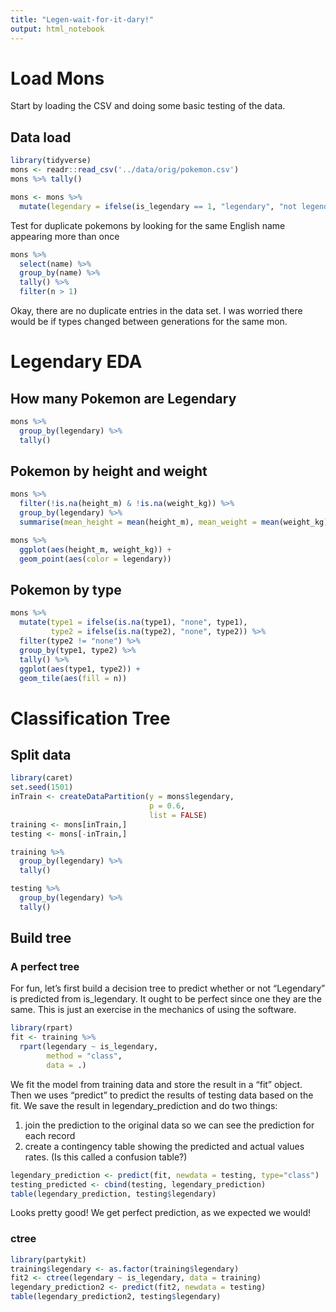 ```yaml
---
title: "Legen-wait-for-it-dary!"
output: html_notebook
---
```


# Load Mons

Start by loading the CSV and doing some basic testing of the data.

## Data load
```r
library(tidyverse)
mons <- readr::read_csv('../data/orig/pokemon.csv')
mons %>% tally()
```

```r
mons <- mons %>%
  mutate(legendary = ifelse(is_legendary == 1, "legendary", "not legendary"))
```

Test for duplicate pokemons by looking for the same English name appearing more than once
```r
mons %>%
  select(name) %>%
  group_by(name) %>%
  tally() %>%
  filter(n > 1)
```
Okay, there are no duplicate entries in the data set.  I was worried there would be if types changed between generations for the same mon.

# Legendary EDA

## How many Pokemon are Legendary

```r
mons %>%
  group_by(legendary) %>%
  tally()
```

## Pokemon by height and weight

```r

mons %>%
  filter(!is.na(height_m) & !is.na(weight_kg)) %>%
  group_by(legendary) %>%
  summarise(mean_height = mean(height_m), mean_weight = mean(weight_kg))

mons %>%
  ggplot(aes(height_m, weight_kg)) +
  geom_point(aes(color = legendary))
```

## Pokemon by type
```r
mons %>%
  mutate(type1 = ifelse(is.na(type1), "none", type1),
         type2 = ifelse(is.na(type2), "none", type2)) %>%
  filter(type2 != "none") %>%
  group_by(type1, type2) %>%
  tally() %>%
  ggplot(aes(type1, type2)) +
  geom_tile(aes(fill = n))
```


# Classification Tree
## Split data
```r
library(caret)
set.seed(1501)
inTrain <- createDataPartition(y = mons$legendary,
                               p = 0.6,
                               list = FALSE)
training <- mons[inTrain,]
testing <- mons[-inTrain,]

training %>% 
  group_by(legendary) %>%
  tally()

testing %>% 
  group_by(legendary) %>%
  tally()
```


## Build tree

### A perfect tree
For fun, let's first build a decision tree to predict whether or not "Legendary" is predicted from is_legendary.  It ought to be perfect since one they are the same.  This is just an exercise in the mechanics of using the software.

```r
library(rpart)
fit <- training %>%
  rpart(legendary ~ is_legendary,
        method = "class",
        data = .)
```

We fit the model from training data and store the result in a "fit" object.  Then we uses "predict" to predict the results of testing data based on the fit.  We save the result in legendary_prediction and do two things:

1. join the prediction to the original data so we can see the prediction for each record
2. create a contingency table showing the predicted and actual values rates.  (Is this called a confusion table?)

```r
legendary_prediction <- predict(fit, newdata = testing, type="class")
testing_predicted <- cbind(testing, legendary_prediction)
table(legendary_prediction, testing$legendary)
```
Looks pretty good!  We get perfect prediction, as we expected we would!

### ctree

```r
library(partykit)
training$legendary <- as.factor(training$legendary)
fit2 <- ctree(legendary ~ is_legendary, data = training)
legendary_prediction2 <- predict(fit2, newdata = testing)
table(legendary_prediction2, testing$legendary)
```


